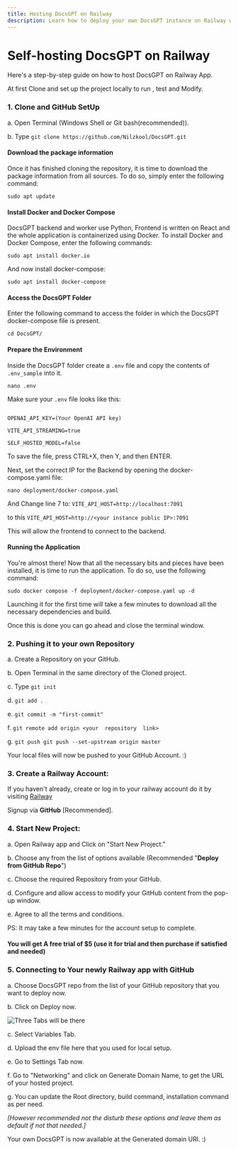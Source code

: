 ```yaml
---
title: Hosting DocsGPT on Railway
description: Learn how to deploy your own DocsGPT instance on Railway with this step-by-step tutorial
---
```


# Self-hosting DocsGPT on Railway

Here's a step-by-step guide on how to host DocsGPT on Railway App.

At first Clone and set up the project locally to run , test and Modify.

### 1. Clone and GitHub SetUp

a. Open Terminal (Windows Shell or Git bash(recommended)).

b. Type `git clone https://github.com/Nilzkool/DocsGPT.git`

#### Download the package information

Once it has finished cloning the repository, it is time to download the package information from all sources. To do so, simply enter the following command:

`sudo apt update`

#### Install Docker and Docker Compose

DocsGPT backend and worker use Python, Frontend is written on React and the whole application is containerized using Docker. To install Docker and Docker Compose, enter the following commands:

`sudo apt install docker.io`

And now install docker-compose:

`sudo apt install docker-compose`

#### Access the DocsGPT Folder

Enter the following command to access the folder in which the DocsGPT docker-compose file is present.

`cd DocsGPT/`

#### Prepare the Environment

Inside the DocsGPT folder create a `.env` file and copy the contents of `.env_sample` into it.

`nano .env`

Make sure your `.env` file looks like this:

```

OPENAI_API_KEY=(Your OpenAI API key)

VITE_API_STREAMING=true

SELF_HOSTED_MODEL=false

```

To save the file, press CTRL+X, then Y, and then ENTER.

Next, set the correct IP for the Backend by opening the docker-compose.yaml file:

`nano deployment/docker-compose.yaml`

And Change line 7 to: `VITE_API_HOST=http://localhost:7091`

to this `VITE_API_HOST=http://<your instance public IP>:7091`

This will allow the frontend to connect to the backend.

#### Running the Application

You're almost there! Now that all the necessary bits and pieces have been installed, it is time to run the application. To do so, use the following command:

`sudo docker compose -f deployment/docker-compose.yaml up -d`

Launching it for the first time will take a few minutes to download all the necessary dependencies and build.

Once this is done you can go ahead and close the terminal window.

### 2. Pushing it to your own Repository

 a. Create a Repository on your GitHub.

 b. Open Terminal in the same directory of the Cloned project.

 c. Type `git init`

 d. `git add .`

 e. `git commit -m "first-commit"`

 f. `git remote add origin <your  repository  link>`

 g. `git push git push --set-upstream origin master`

Your local files will now be pushed to your GitHub Account. :)

### 3. Create a Railway Account:

If you haven't already, create or log in to your railway account do it by visiting [Railway](https://railway.app/)

Signup via **GitHub** [Recommended].

### 4. Start New Project:

 a. Open Railway app and Click on "Start New Project."

 b. Choose any from the list of options available (Recommended "**Deploy from GitHub Repo**")

 c. Choose the required Repository from your GitHub.

 d. Configure and allow access to modify your GitHub content from the pop-up window.

 e. Agree to all the terms and conditions.

PS: It may take a few minutes for the account setup to complete.

#### You will get A free trial of $5 (use it for trial and then purchase if satisfied and needed)

### 5. Connecting to Your newly Railway app with GitHub

 a. Choose DocsGPT repo from the list of your GitHub repository that you want to deploy now.

 b. Click on Deploy now.

 ![Three Tabs will be there](/Railway-selection.png)

 c. Select Variables Tab.

 d. Upload the env file here that you used for local setup.

 e. Go to Settings Tab now.

 f. Go to "Networking" and click on Generate Domain Name, to get the URL of your hosted project.

 g. You can update the Root directory, build command, installation command as per need.

*[However recommended not the disturb these options and leave them as default if not that needed.]*

Your own DocsGPT is now available at the Generated domain URl. :)
